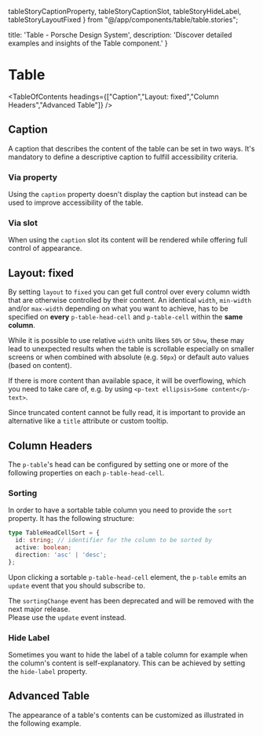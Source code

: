   tableStoryCaptionProperty,
  tableStoryCaptionSlot, tableStoryHideLabel,
  tableStoryLayoutFixed
} from "@/app/components/table/table.stories";

  title: 'Table - Porsche Design System',
  description: 'Discover detailed examples and insights of the Table component.'
}

# Table <ComponentStatus tagName="p-table"></ComponentStatus>

<TableOfContents headings={["Caption","Layout: fixed","Column Headers","Advanced Table"]} />

## Caption

A caption that describes the content of the table can be set in two ways. It's mandatory to define a descriptive caption
to fulfill accessibility criteria.

### Via property

Using the `caption` property doesn't display the caption but instead can be used to improve accessibility of the table.

<ComponentStory story={tableStoryCaptionProperty} />

### Via slot

When using the `caption` slot its content will be rendered while offering full control of appearance.

<ComponentStory story={tableStoryCaptionSlot} />

## Layout: fixed

By setting `layout` to `fixed` you can get full control over every column width that are otherwise controlled by their
content. An identical `width`, `min-width` and/or `max-width` depending on what you want to achieve, has to be specified
on **every** `p-table-head-cell` and `p-table-cell` within the **same column**.

While it is possible to use relative `width` units likes `50%` or `50vw`, these may lead to unexpected results when the
table is scrollable especially on smaller screens or when combined with absolute (e.g. `50px`) or default auto values
(based on content).

If there is more content than available space, it will be overflowing, which you need to take care of, e.g. by using
`<p-text ellipsis>Some content</p-text>`.

<Notification heading="Note" heading-tag="h3" state="warning">
  Since truncated content cannot be fully read, it is important to provide an alternative like a <code>title</code> attribute or custom tooltip.
</Notification>

<ComponentStory story={tableStoryLayoutFixed} />

## Column Headers

The `p-table`'s head can be configured by setting one or more of the following properties on each `p-table-head-cell`.

### Sorting

In order to have a sortable table column you need to provide the `sort` property.
It has the following structure:

```ts
type TableHeadCellSort = {
  id: string; // identifier for the column to be sorted by
  active: boolean;
  direction: 'asc' | 'desc';
};
```

Upon clicking a sortable `p-table-head-cell` element, the `p-table` emits an `update` event that you should subscribe
to.

<Notification heading="Deprecation hint" heading-tag="h4" state="warning">
  The <code>sortingChange</code> event has been deprecated and will be removed with the next major release.<br />
  Please use the <code>update</code> event instead.
</Notification>

<ComponentExample codeSample={tableExampleSorting} />

### Hide Label

Sometimes you want to hide the label of a table column for example when the column's content is self-explanatory. This
can be achieved by setting the `hide-label` property.

<ComponentStory story={tableStoryHideLabel} />

## Advanced Table

The appearance of a table's contents can be customized as illustrated in the following example.

<ComponentExample codeSample={tableExampleAdvanced} />

